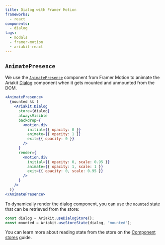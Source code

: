 ```yaml
---
title: Dialog with Framer Motion
frameworks:
  - react
components:
  - dialog
tags:
  - modals
  - framer-motion
  - ariakit-react
---
```


## `AnimatePresence`

We use the [`AnimatePresence`](https://motion.dev/docs/react-animate-presence) component from Framer Motion to animate the Ariakit [Dialog](/components/dialog) component when it gets mounted and unmounted from the DOM.

```jsx
<AnimatePresence>
  {mounted && (
    <Ariakit.Dialog
      store={dialog}
      alwaysVisible
      backdrop={
        <motion.div
          initial={{ opacity: 0 }}
          animate={{ opacity: 1 }}
          exit={{ opacity: 0 }}
        />
      }
      render={
        <motion.div
          initial={{ opacity: 0, scale: 0.95 }}
          animate={{ opacity: 1, scale: 1 }}
          exit={{ opacity: 0, scale: 0.95 }}
        />
      }
    />
  )}
</AnimatePresence>
```

To dynamically render the dialog component, you can use the [`mounted`](/apis/use-dialog-store#mounted) state that can be retrieved from the store:

```jsx
const dialog = Ariakit.useDialogStore();
const mounted = Ariakit.useStoreState(dialog, "mounted");
```

You can learn more about reading state from the store on the [Component stores](/guide/component-stores#reading-the-state) guide.
